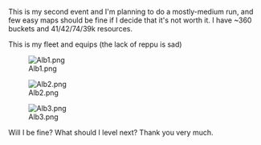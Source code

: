 This is my second event and I'm planning to do a mostly-medium run, and few easy maps should be fine if I decide that it's not worth it. I have ~360 buckets and 41/42/74/39k resources.

This is my fleet and equips (the lack of reppu is sad)

[[File:Alb1.png|thumb|left]]







[[File:Alb2.png|thumb|left]]







[[File:Alb3.png|thumb|left]]

















Will I be fine? What should I level next? Thank you very much.<ac_metadata title="Am I ready to tackle Medium?"> </ac_metadata>